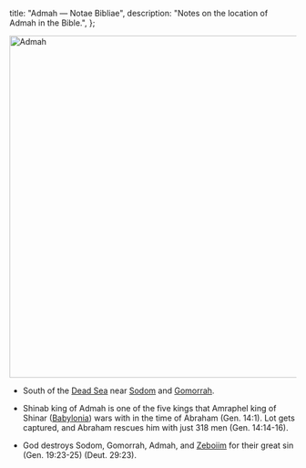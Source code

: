   title: "Admah — Notae Bibliae",
  description: "Notes on the location of Admah in the Bible.",
};

<Initial text="Admah" />

<Image
  className="sepia rounded"
  src="/places/admah.jpg"
  alt="Admah"
  width="600"
  height="600"
/>

- South of the [Dead Sea](/places/old-testament/genesis/dead-sea) near [Sodom](/places/old-testament/genesis/sodom) and [Gomorrah](/places/old-testament/genesis/gomorrah).

- Shinab king of Admah is one of the five kings that Amraphel king of Shinar ([Babylonia](/places/old-testament/genesis/babylonia)) wars with in the time of Abraham (Gen. 14:1). Lot gets captured, and Abraham rescues him with just 318 men (Gen. 14:14-16).

- God destroys Sodom, Gomorrah, Admah, and [Zeboiim](/places/old-testament/genesis/zeboiim) for their great sin (Gen. 19:23-25) (Deut. 29:23).
